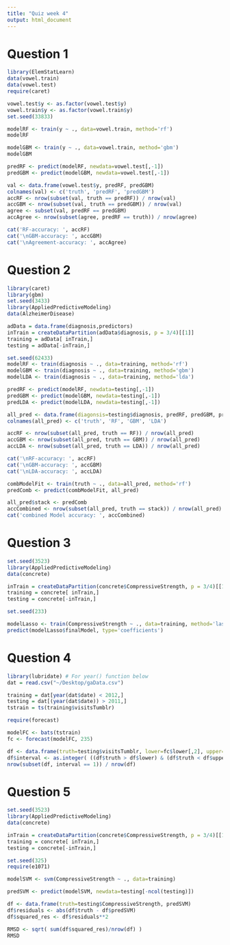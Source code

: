 ```yaml
---
title: "Quiz week 4"
output: html_document
---
```



# Question 1

```r
library(ElemStatLearn)
data(vowel.train)
data(vowel.test)
require(caret)

vowel.test$y <- as.factor(vowel.test$y)
vowel.train$y <- as.factor(vowel.train$y)
set.seed(33833)
```

```r
modelRF <- train(y ~ ., data=vowel.train, method='rf')
modelRF

modelGBM <- train(y ~ ., data=vowel.train, method='gbm')
modelGBM
```
```r
predRF <- predict(modelRF, newdata=vowel.test[,-1])
predGBM <- predict(modelGBM, newdata=vowel.test[,-1])
```

```r
val <- data.frame(vowel.test$y, predRF, predGBM)
colnames(val) <- c('truth', 'predRF', 'predGBM')
accRF <- nrow(subset(val, truth == predRF)) / nrow(val)
accGBM <- nrow(subset(val, truth == predGBM)) / nrow(val)
agree <- subset(val, predRF == predGBM)
accAgree <- nrow(subset(agree, predRF == truth)) / nrow(agree)

cat('RF-accuracy: ', accRF)
cat('\nGBM-accuracy: ', accGBM)
cat('\nAgreement-accuracy: ', accAgree)
```

# Question 2

```r
library(caret)
library(gbm)
set.seed(3433)
library(AppliedPredictiveModeling)
data(AlzheimerDisease)

adData = data.frame(diagnosis,predictors)
inTrain = createDataPartition(adData$diagnosis, p = 3/4)[[1]]
training = adData[ inTrain,]
testing = adData[-inTrain,]
```

```r
set.seed(62433)
modelRF <- train(diagnosis ~ ., data=training, method='rf')
modelGBM <- train(diagnosis ~ ., data=training, method='gbm')
modelLDA <- train(diagnosis ~ ., data=training, method='lda')
```

```r
predRF <- predict(modelRF, newdata=testing[,-1])
predGBM <- predict(modelGBM, newdata=testing[,-1])
predLDA <- predict(modelLDA, newdata=testing[,-1])
```


```r
all_pred <- data.frame(diagonsis=testing$diagnosis, predRF, predGBM, predLDA)
colnames(all_pred) <- c('truth', 'RF', 'GBM', 'LDA')

accRF <- nrow(subset(all_pred, truth == RF)) / nrow(all_pred)
accGBM <- nrow(subset(all_pred, truth == GBM)) / nrow(all_pred)
accLDA <- nrow(subset(all_pred, truth == LDA)) / nrow(all_pred)

cat('\nRF-accuracy: ', accRF)
cat('\nGBM-accuracy: ', accGBM)
cat('\nLDA-accuracy: ', accLDA)
```

```r
combModelFit <- train(truth ~ ., data=all_pred, method='rf')
predComb <- predict(combModelFit, all_pred)

all_pred$stack <- predComb
accCombined <- nrow(subset(all_pred, truth == stack)) / nrow(all_pred)
cat('combined Model accuracy: ', accCombined)
```

# Question 3

```r
set.seed(3523)
library(AppliedPredictiveModeling)
data(concrete)

inTrain = createDataPartition(concrete$CompressiveStrength, p = 3/4)[[1]]
training = concrete[ inTrain,]
testing = concrete[-inTrain,]
```

```r
set.seed(233)

modelLasso <- train(CompressiveStrength ~ ., data=training, method='lasso')
predict(modelLasso$finalModel, type='coefficients')
```


# Question 4
```r
library(lubridate) # For year() function below
dat = read.csv("~/Desktop/gaData.csv")

training = dat[year(dat$date) < 2012,]
testing = dat[(year(dat$date)) > 2011,]
tstrain = ts(training$visitsTumblr)
```

```r
require(forecast)

modelFC <- bats(tstrain)
fc <- forecast(modelFC, 235)

df <- data.frame(truth=testing$visitsTumblr, lower=fc$lower[,2], upper=fc$upper[,2])
df$interval <- as.integer( ((df$truth > df$lower) & (df$truth < df$upper)) )
nrow(subset(df, interval == 1)) / nrow(df)
```

# Question 5

```r
set.seed(3523)
library(AppliedPredictiveModeling)
data(concrete)

inTrain = createDataPartition(concrete$CompressiveStrength, p = 3/4)[[1]]
training = concrete[ inTrain,]
testing = concrete[-inTrain,]
```

```r
set.seed(325)
require(e1071)

modelSVM <- svm(CompressiveStrength ~ ., data=training)
```
```r
predSVM <- predict(modelSVM, newdata=testing[-ncol(testing)])

df <- data.frame(truth=testing$CompressiveStrength, predSVM)
df$residuals <- abs(df$truth - df$predSVM)
df$squared_res <- df$residuals**2

RMSD <- sqrt( sum(df$squared_res)/nrow(df) )
RMSD
```

